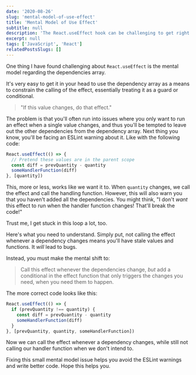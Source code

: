 ```yaml
---
date: '2020-08-26'
slug: 'mental-model-of-use-effect'
title: 'Mental Model of Use Effect'
subtitle: null
description: 'The React.useEffect hook can be challenging to get right. One way to easily mess it up is to incorrectly use the dependency array. This post demonstrates how to think about it correctly.'
excerpt: null
tags: ['JavaScript', 'React']
relatedPostsSlugs: []
---
```


One thing I have found challenging about `React.useEffect` is the mental model regarding the dependencies array.

It's very easy to get it in your head to use the dependency array as a means to constrain the calling of the effect, essentially treating it as a guard or conditional.

> "If this value changes, do that effect."

The problem is that you'll often run into issues where you only want to run an effect when a single value changes, and thus you'll be tempted to leave out the other dependencies from the dependency array. Next thing you know, you'll be facing an ESLint warning about it. <Marker content="Assuming you're using ESLint with the React Hooks plugin." /> Like with the following code:

```javascript
React.useEffect(() => {
  // Pretend these values are in the parent scope
  const diff = prevQuantity - quantity
  someHandlerFunction(diff)
}, [quantity])
```

This, more or less, works like we want it to. When `quantity` changes, we call the effect and call the handling function. However, this will also warn you that you haven't added all the dependencies. You might think, "I don't _want_ this effect to run when the handler function changes! That'll break the code!"

Trust me, I get stuck in this loop a lot, too.

Here's what you need to understand. Simply put, not calling the effect whenever a dependency changes means you'll have stale values and functions. It _will_ lead to bugs.

Instead, you must make the mental shift to:

> Call this effect whenever the dependencies change, _but_ add a conditional in the effect function that only triggers the changes you need, when you need them to happen.

The more correct code looks like this:

```javascript
React.useEffect(() => {
  if (prevQuantity !== quantity) {
    const diff = prevQuantity - quantity
    someHandlerFunction(diff)
  }
}, [prevQuantity, quantity, someHandlerFunction])
```

Now we can call the effect whenever a dependency changes, while still not calling our handler function when we don't intend to.

Fixing this small mental model issue <Marker content="An issue for me. Maybe not for you." /> helps you avoid the ESLint warnings and write better code. Hope this helps you.
